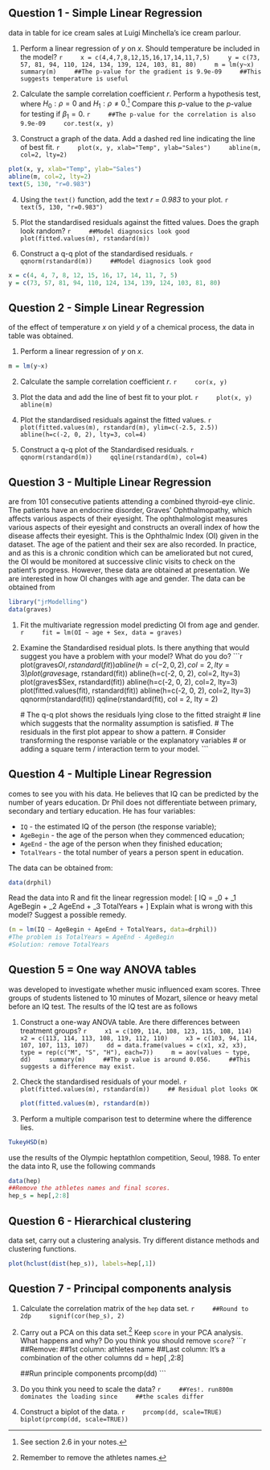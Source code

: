## Question 1 - Simple Linear Regression

\newthought{Consider the} data in table \ref{T1} for ice cream sales at Luigi
Minchella's ice cream parlour.

1. Perform a linear regression of $y$ on $x$. Should temperature be included
in the model?
    ```r
    x = c(4,4,7,8,12,15,16,17,14,11,7,5)
    y = c(73, 57, 81, 94, 110, 124, 134, 139, 124, 103, 81, 80)
    m = lm(y~x)
    summary(m)
    ##The p-value for the gradient is 9.9e-09
    ##This suggests temperature is useful
    ```

2. Calculate the sample correlation coefficient $r$. Perform a hypothesis
test, where $H_0: \rho =0$ and $H_1: \rho \ne 0$.^[See section 2.6 in
your notes.] Compare this $p$-value to the $p$-value
for testing if $\beta_1 =0$.
    ```r
    ##The p-value for the correlation is also 9.9e-09
    cor.test(x, y)
    ```

3. Construct a graph of the data. Add a dashed red line indicating the line
of best fit.
    ```r
    plot(x, y, xlab="Temp", ylab="Sales")
    abline(m, col=2, lty=2)
    ```

```r
plot(x, y, xlab="Temp", ylab="Sales")
abline(m, col=2, lty=2)
text(5, 130, "r=0.983")
```

4. Using the `text()` function, add the text *r = 0.983* to your plot.
    ```r
    text(5, 130, "r=0.983")
    ```

5. Plot the standardised residuals against the fitted values. Does the graph
look random?
    ```r
    ##Model diagnosics look good
    plot(fitted.values(m), rstandard(m))
    ```

6. Construct a q-q plot of the standardised residuals.
    ```r
    qqnorm(rstandard(m))
    ##Model diagnosics look good
    ```

```r
x = c(4, 4, 7, 8, 12, 15, 16, 17, 14, 11, 7, 5)
y = c(73, 57, 81, 94, 110, 124, 134, 139, 124, 103, 81, 80)
```

## Question 2 - Simple Linear Regression

\newthought{In a study} of the effect of temperature $x$ on yield $y$ of a chemical process, the data in table \ref{T2} was obtained.

1. Perform a linear regression of $y$ on $x$.
```r
m = lm(y~x)
```

2. Calculate the sample correlation coefficient $r$.
    ```r
    cor(x, y)
    ```
3. Plot the data and add the line of best fit to your plot.
    ```r
    plot(x, y)
    abline(m)
    ```

4. Plot the standardised residuals against the fitted values.
    ```r
    plot(fitted.values(m), rstandard(m), ylim=c(-2.5, 2.5))
    abline(h=c(-2, 0, 2), lty=3, col=4)
    ```

5. Construct a q-q plot of the Standardised residuals.
    ```r
    qqnorm(rstandard(m))
    qqline(rstandard(m), col=4)
    ```


\begin{table}[h]
\resizebox{1.05\textwidth}{!}{
\centering
\begin{tabular}{@{}l llllll llllll@{}}
\toprule
Month  &Jan	&Feb	&Mar	&Apr	&May	&Jun	&Jul	&Aug	&Sep
&Oct	&Nov	&Dec \\ 
\midrule
$x$, $^\textrm{o}$C&4&4	&7	&8	&12	&15	&16	&17	&14	&11	&7	&5	\\
$y$, $\pounds$000's&73&57&81	&94	&110	&124	&134	&139	&124
&103	&81	&80 \\ 
\bottomrule
\end{tabular}}
\caption{Monthly sales data from Luigi Minchella's ice
cream parlour.}\label{T1}
\end{table}
\begin{table}[b]
\centering
\begin{tabular}{@{}l llllll llllll@{}}
\toprule
$x$  & 25 & 26 & 27 & 28 & 29 & 30 & 31 & 32 & 33 & 34 & 35 & 36 \\
\midrule
$y$  & 10 & 16 & 13 & 17 & 20 & 18 & 19 & 23 & 25 & 22 & 29 & 26 \\ 
\bottomrule
\end{tabular}
\caption{Twelve measurements from a study of temperature on yield.}\label{T2}
\end{table}


\clearpage

## Question 3 - Multiple Linear Regression

\newthought{The data} are from 101 consecutive patients attending a combined
thyroid-eye clinic. The patients have an endocrine disorder, Graves'
Ophthalmopathy, which affects various aspects of their eyesight. The
ophthalmologist measures various aspects of their eyesight and constructs an
overall index of how the disease affects their eyesight. This is the
Ophthalmic Index (OI) given in the dataset. The age of the patient and their
sex are also recorded. In practice, and as this is a chronic condition which
can be ameliorated but not cured, the OI would be monitored at successive
clinic visits to check on the patient's progress. However, these data are
obtained at presentation. We are interested in how OI changes with age and
gender. The data can be obtained from
```r
library("jrModelling")
data(graves)
```

1. Fit the multivariate regression model predicting OI from age and gender.
    ```r
    fit = lm(OI ~ age + Sex, data = graves)
    ```

2. Examine the Standardised residual plots. Is there anything that would
suggest you have a problem with your model? What do you do?
    ```r
    plot(graves$OI, rstandard(fit))
    abline(h=c(-2, 0, 2), col=2, lty=3)
    plot(graves$age, rstandard(fit))
    abline(h=c(-2, 0, 2), col=2, lty=3)
    plot(graves$Sex, rstandard(fit))
    abline(h=c(-2, 0, 2), col=2, lty=3)
    plot(fitted.values(fit), rstandard(fit))
    abline(h=c(-2, 0, 2), col=2, lty=3)
    qqnorm(rstandard(fit))
    qqline(rstandard(fit), col = 2, lty = 2)
    
    # The q-q plot shows the residuals lying close to the fitted straight 
    # line which suggests that the normality assumption is satisfied.
    # The residuals in the first plot appear to show a pattern. 
    # Consider transforming the response variable or the explanatory variables
    # or adding a square term / interaction term to your model.
    ```

## Question 4 - Multiple Linear Regression

\newthought{Dr Phil} comes to see you with his data. He believes that IQ can be
predicted by the number of years education. Dr Phil does not differentiate
between primary, secondary and tertiary education. He has four variables:

- `IQ` - the estimated IQ of the person (the response variable);
- `AgeBegin` - the age of the person when they commenced education;
- `AgeEnd` - the age of the person when they finished education;
- `TotalYears` - the total number of years a person spent in education.

The data can be obtained from:
```r
data(drphil)
```

Read the data into R and fit the linear regression model:
\[
IQ = \beta_0 + \beta_1 AgeBegin + \beta_2 AgeEnd + \beta_3 TotalYears + \epsilon
\]
Explain what is wrong with this model? Suggest a possible remedy. 
```r
(m = lm(IQ ~ AgeBegin + AgeEnd + TotalYears, data=drphil))
#The problem is TotalYears = AgeEnd - AgeBegin
#Solution: remove TotalYears
```


## Question 5 = One way ANOVA tables

\newthought{A pilot study} was developed to investigate whether music
influenced exam scores. Three groups of students listened to 10 minutes of
Mozart, silence or heavy metal before an IQ test. The results of the IQ test
are as follows

\begin{table}[h]
\centering
\begin{tabular}{@{}l lllllll@{}}
\toprule
Mozart &  109 & 114 &  108 &  123 &  115 &  108 & 114\\
Silence & 113 & 114 &  113 &  108 &  119 &  112 & 110 \\
Heavy Metal & 103  & 94   &114 &  107 &  107 &  113 & 107\\
\bottomrule
\end{tabular}
\caption{Results from the study on how music affects examination performance.}
\end{table}

1. Construct a one-way ANOVA table. Are there differences between treatment groups?
    ```r
    x1 = c(109, 114, 108, 123, 115, 108, 114)
    x2 = c(113, 114, 113, 108, 119, 112, 110)
    x3 = c(103, 94, 114, 107, 107, 113, 107)
    dd = data.frame(values = c(x1, x2, x3), type = rep(c("M", "S", "H"), each=7))
    m = aov(values ~ type, dd)
    summary(m)
    ##The p value is around 0.056.
    ##This suggests a difference may exist.
    ```

2. Check the standardised residuals of your model.
    ```r
    plot(fitted.values(m), rstandard(m))
    ## Residual plot looks OK
    ```

    ```r
    plot(fitted.values(m), rstandard(m))
    ```

3. Perform a multiple comparison test to determine where the difference lies.
```r
TukeyHSD(m)
```




\newthought{The following sections} use the results of the Olympic heptathlon
competition, Seoul, 1988. To enter the data into R, use the following commands
```r
data(hep)
##Remove the athletes names and final scores.
hep_s = hep[,2:8]
```

## Question 6 - Hierarchical clustering

\newthought{Using the heptathlon} data set, carry out a clustering analysis. Try
different distance methods and clustering functions.

```r
plot(hclust(dist(hep_s)), labels=hep[,1])
```

## Question 7 - Principal components analysis

1. Calculate the correlation matrix of the `hep` data set.
    ```r
    ##Round to 2dp
    signif(cor(hep_s), 2)
    ```

2. Carry out a PCA on this data set.^[Remember to remove the
athletes names.] Keep `score` in your PCA analysis. What happens and why? Do you think
you should remove `score`?
    ```r
    ##Remove:
    ##1st column: athletes name
    ##Last column: It's a combination of the other columns
    dd = hep[ ,2:8]
    
    ##Run principle components
    prcomp(dd)
    ```

3. Do you think you need to scale the data?
    ```r
    ##Yes!. run800m dominates the loading since
    ##the scales differ
    ```

4. Construct a biplot of the data.
    ```r
    prcomp(dd, scale=TRUE)
    biplot(prcomp(dd, scale=TRUE))
    ```